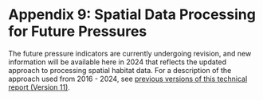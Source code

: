 # Appendix 9: Spatial Data Processing for Future Pressures {#appendix-9 .unnumbered}

The future pressure indicators are currently undergoing revision, and new information will be available here in 2024 that reflects the updated approach to processing spatial habitat data. For a description of the approach used from 2016 - 2024, see [previous versions of this technical report (Version 11)](https://salmonwatersheds.ca/document_library_files/lib_475.pdf).
